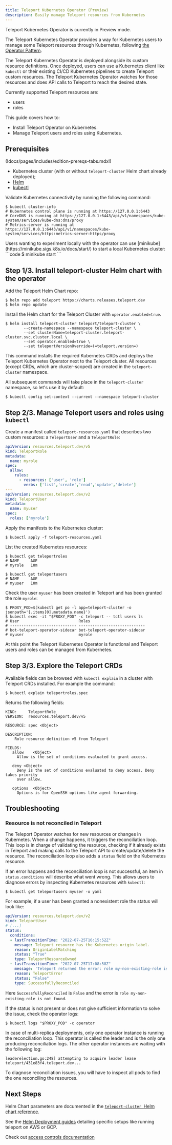 ```yaml
---
title: Teleport Kubernetes Operator (Preview)
description: Easily manage Teleport resources from Kubernetes
---
```


<Admonition type="warning" title="Preview">
  Teleport Kubernetes Operator is currently in Preview mode.
</Admonition>

The Teleport Kubernetes Operator provides a way for Kubernetes users to manage some Teleport resources through
Kubernetes, following [the Operator Pattern](https://kubernetes.io/docs/concepts/extend-kubernetes/operator/).

The Teleport Kubernetes Operator is deployed alongside its custom resource definitions. Once deployed, users
can use a Kubernetes client like `kubectl` or their existing CI/CD Kubernetes pipelines to create Teleport
custom resources. The Teleport Kubernetes Operator watches for those resources and does API calls to Teleport to
reach the desired state.

Currently supported Teleport resources are:
- users
- roles

This guide covers how to:
- Install Teleport Operator on Kubernetes.
- Manage Teleport users and roles using Kubernetes.

## Prerequisites

(!docs/pages/includes/edition-prereqs-tabs.mdx!)

- Kubernetes cluster (with or without `teleport-cluster` Helm chart already deployed);
- [Helm](https://helm.sh/docs/intro/quickstart/)
- [kubectl](https://kubernetes.io/docs/tasks/tools/)

Validate Kubernetes connectivity by running the following command:

```code
$ kubectl cluster-info
# Kubernetes control plane is running at https://127.0.0.1:6443
# CoreDNS is running at https://127.0.0.1:6443/api/v1/namespaces/kube-system/services/kube-dns:dns/proxy
# Metrics-server is running at https://127.0.0.1:6443/api/v1/namespaces/kube-system/services/https:metrics-server:https/proxy
```

<Admonition type="tip">
  Users wanting to experiment locally with the operator can use [minikube](https://minikube.sigs.k8s.io/docs/start/)
  to start a local Kubernetes cluster:
  ```code
  $ minikube start
  ```
</Admonition>

## Step 1/3. Install teleport-cluster Helm chart with the operator

Add the Teleport Helm Chart repo:
```code
$ helm repo add teleport https://charts.releases.teleport.dev
$ helm repo update
```

Install the Helm chart for the Teleport Cluster with `operator.enabled=true`.

```code
$ helm install teleport-cluster teleport/teleport-cluster \
        --create-namespace --namespace teleport-cluster \
        --set clusterName=teleport-cluster.teleport-cluster.svc.cluster.local \
        --set operator.enabled=true \
        --set teleportVersionOverride=(=teleport.version=)
```

This command installs the required Kubernetes CRDs and deploys the Teleport Kubernetes Operator next to the Teleport
cluster. All resources (except CRDs, which are cluster-scoped) are created in the `teleport-cluster` namespace.

All subsequent commands will take place in the `teleport-cluster` namespace, so let's use it by default:
```code
$ kubectl config set-context --current --namespace teleport-cluster
```

## Step 2/3. Manage Teleport users and roles using `kubectl`

Create a manifest called `teleport-resources.yaml` that describes two custom resources: a `TeleportUser` and a `TeleportRole`:

```yaml
apiVersion: resources.teleport.dev/v5
kind: TeleportRole
metadata:
  name: myrole
spec:
  allow:
    rules:
      - resources: ['user', 'role']
        verbs: ['list','create','read','update','delete']
---
apiVersion: resources.teleport.dev/v2
kind: TeleportUser
metadata:
  name: myuser
spec:
  roles: ['myrole']
```

Apply the manifests to the Kubernetes cluster:

```code
$ kubectl apply -f teleport-resources.yaml
```

List the created Kubernetes resources:

```code
$ kubectl get teleportroles
# NAME     AGE
# myrole   10m

$ kubectl get teleportusers
# NAME     AGE
# myuser   10m
```

Check the user `myuser` has been created in Teleport and has been granted the role `myrole`:
```code
$ PROXY_POD=$(kubectl get po -l app=teleport-cluster -o jsonpath='{.items[0].metadata.name}')
$ kubectl exec -it "$PROXY_POD" -c teleport -- tctl users ls
# User                          Roles
# ----------------------------- -----------------------------
# bot-teleport-operator-sidecar bot-teleport-operator-sidecar
# myuser                        myrole
```

At this point the Teleport Kubernetes Operator is functional and Teleport users and roles can be managed from
Kubernetes.

## Step 3/3. Explore the Teleport CRDs

Available fields can be browsed with `kubectl explain` in a cluster with Teleport CRDs installed.
For example the command:
```code
$ kubectl explain teleportroles.spec
```
Returns the following fields:
```shell
KIND:     TeleportRole
VERSION:  resources.teleport.dev/v5

RESOURCE: spec <Object>

DESCRIPTION:
    Role resource definition v5 from Teleport

FIELDS:
   allow	<Object>
     Allow is the set of conditions evaluated to grant access.

   deny	<Object>
     Deny is the set of conditions evaluated to deny access. Deny takes priority
     over allow.

   options	<Object>
     Options is for OpenSSH options like agent forwarding.
```

## Troubleshooting

### Resource is not reconciled in Teleport

The Teleport Operator watches for new resources or changes in Kubernetes. When a change happens, it triggers the reconciliation
loop. This loop is in charge of validating the resource, checking if it already exists in Teleport and making calls to
the Teleport API to create/update/delete the resource. The reconciliation loop also adds a `status` field on the
Kubernetes resource.

If an error happens and the reconciliation loop is not successful, an item in `status.conditions` will describe what
went wrong. This allows users to diagnose errors by inspecting Kubernetes resources with `kubectl`:

```code
$ kubectl get teleportusers myuser -o yaml
```

For example, if a user has been granted a nonexistent role the status will look like:

```yaml
apiVersion: resources.teleport.dev/v2
kind: TeleportUser
# [...]
status:
  conditions:
  - lastTransitionTime: "2022-07-25T16:15:52Z"
    message: Teleport resource has the Kubernetes origin label.
    reason: OriginLabelMatching
    status: "True"
    type: TeleportResourceOwned
  - lastTransitionTime: "2022-07-25T17:08:58Z"
    message: 'Teleport returned the error: role my-non-existing-role is not found'
    reason: TeleportError
    status: "False"
    type: SuccessfullyReconciled
```

Here `SuccessfullyReconciled` is `False` and the error is `role my-non-existing-role is not found`.

If the status is not present or does not give sufficient information to solve the issue, check the operator logs:

```shell
$ kubectl logs "$PROXY_POD" -c operator
```

<Admonition type="note">
  In case of multi-replica deployments, only one operator instance is running the reconciliation loop. This operator
  is called the leader and is the only one producing reconciliation logs. The other operator instances are waiting with
  the following log:

  ```
  leaderelection.go:248] attempting to acquire leader lease teleport/431e83f4.teleport.dev...
  ```

  To diagnose reconciliation issues, you will have to inspect all pods to find the one reconciling the resources.
</Admonition>

## Next Steps

Helm Chart parameters are documented in the [`teleport-cluster `Helm chart reference](../../reference/helm-reference/teleport-cluster.mdx).

See the [Helm Deployment guides](../../deploy-a-cluster/helm-deployments.mdx) detailing specific setups like running teleport on AWS or GCP.

Check out [access controls documentation](../../access-controls/introduction.mdx)
